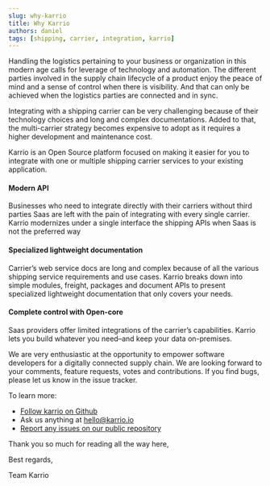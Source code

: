 ```yaml
---
slug: why-karrio
title: Why Karrio
authors: daniel
tags: [shipping, carrier, integration, karrio]
---
```


Handling the logistics pertaining to your business or organization in this modern age
calls for leverage of technology and automation. The different parties involved in the
supply chain lifecycle of a product enjoy the peace of mind and a sense of control when
there is visibility. And that can only be achieved when the logistics parties are
connected and in sync.

Integrating with a shipping carrier can be very challenging because of their technology
choices and long and complex documentations. Added to that, the multi-carrier strategy
becomes expensive to adopt as it requires a higher development and maintenance cost.

Karrio is an Open Source platform focused on making it easier for you to integrate
with one or multiple shipping carrier services to your existing application.

#### Modern API

Businesses who need to integrate directly with their carriers without third parties
Saas are left with the pain of integrating with every single carrier. Karrio
modernizes under a single interface the shipping APIs when Saas is not the preferred way

#### Specialized lightweight documentation

Carrier’s web service docs are long and complex because of all the various shipping
service requirements and use cases. Karrio breaks down into simple modules, freight,
packages and document APIs to present specialized lightweight documentation that only
covers your needs.

#### Complete control with Open-core

Saas providers offer limited integrations of the carrier’s capabilities. Karrio
lets you build whatever you need–and keep your data on-premises.

We are very enthusiastic at the opportunity to empower software developers for a
digitally connected supply chain. We are looking forward to your comments,
feature requests, votes and contributions. If you find bugs, please let us
know in the issue tracker.

To learn more:

* [Follow karrio on Github](https://github.com/karrioapi/karrio)
* Ask us anything at hello@karrio.io
* [Report any issues on our public repository](https://github.com/karrioapi/karrio/issues)

Thank you so much for reading all the way here,

Best regards,

Team Karrio
